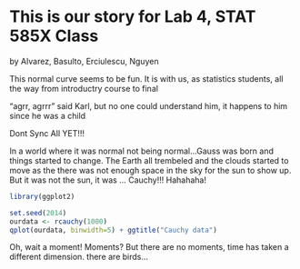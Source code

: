 This is our story for Lab 4, STAT 585X Class
====
by Alvarez, Basulto, Erciulescu, Nguyen

This normal curve seems to be fun. It is with us, as statistics students, all the way from introductry course to final 

"agrr, agrrr" said Karl, but no one could understand him, it happens to him since he was a child

Dont Sync All YET!!!

In a world where it was normal not being normal...Gauss was born and things started to change. The Earth all trembeled and the clouds started to move as the there was not enough space in the sky for the sun to show up. But it was not the sun, it was ... Cauchy!!! Hahahaha!

```r
library(ggplot2)

set.seed(2014)
ourdata <- rcauchy(1000)
qplot(ourdata, binwidth=5) + ggtitle("Cauchy data")
```

Oh, wait a moment! Moments? But there are no moments, time has taken a different dimension. there are birds...